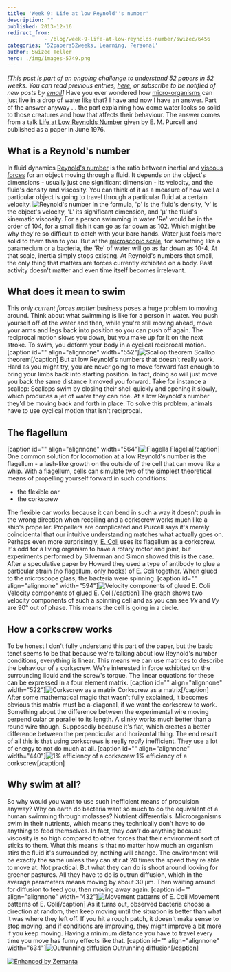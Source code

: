 ```yaml
---
title: 'Week 9: Life at low Reynold''s number'
description: ""
published: 2013-12-16
redirect_from: 
            - /blog/week-9-life-at-low-reynolds-number/swizec/6456
categories: '52papers52weeks, Learning, Personal'
author: Swizec Teller
hero: ./img/images-5749.png
---
```

_\[This post is part of an ongoing challenge to understand 52 papers in 52 weeks. You can read previous entries, [here](http://swizec.com/blog/category/52-papers-in-52-weeks), or subscribe to be notified of new posts by [email](http://swiz.ec/52papers-list)]_ Have you ever wondered how [micro-organisms](http://en.wikipedia.org/wiki/Microorganism "Microorganism") can just live in a drop of water like that? I have and now I have an answer. Part of the answer anyway ... the part explaining how come water looks so solid to those creatures and how that affects their behaviour. The answer comes from a talk [Life at Low Reynolds Number](http://jila.colorado.edu/perkinsgroup/Purcell_life_at_low_reynolds_number.pdf) given by E. M. Purcell and published as a paper in June 1976.

## What is a Reynold's number

In fluid dynamics [Reynold's number](http://en.wikipedia.org/wiki/Reynold%27s_number) is the ratio between inertial and [viscous forces](http://en.wikipedia.org/wiki/Viscosity "Viscosity") for an object moving through a fluid. It depends on the object's dimensions - usually just one significant dimension - its velocity, and the fluid's density and viscosity. You can think of it as a measure of how well a particular object is going to travel through a particular fluid at a certain velocity. ![Reynold's number](./img/images-5749.png) In the formula, 'ρ' is the fluid's density, 'v' is the object's velocity, 'L' its significant dimension, and 'μ' the fluid's kinematic viscosity. For a person swimming in water 'Re' would be in the order of 104, for a small fish it can go as far down as 102. Which might be why they're so difficult to catch with your bare hands. Water just feels more solid to them than to you. But at the [microscopic scale](http://en.wikipedia.org/wiki/Microscopic_scale "Microscopic scale"), for something like a paramecium or a bacteria, the 'Re' of water will go as far down as 10-4. At that scale, inertia simply stops existing. At Reynold's numbers that small, the only thing that matters are forces currently exhibited on a body. Past activity doesn't matter and even time itself becomes irrelevant.

## What does it mean to swim

This _only current forces matter_ business poses a huge problem to moving around. Think about what swimming is like for a person in water. You push yourself off of the water and then, while you're still moving ahead, move your arms and legs back into position so you can push off again. The reciprocal motion slows you down, but you make up for it on the next stroke. To swim, you deform your body in a cyclical reciprocal motion. \[caption id="" align="alignnone" width="552"]![Scallop theorem](./img/images-5750.png "Scallop theorem") Scallop theorem\[/caption] But at low Reynold's numbers that doesn't really work. Hard as you might try, you are never going to move forward fast enough to bring your limbs back into starting position. In fact, doing so will just move you back the same distance it moved you forward. Take for instance a scallop: Scallops swim by closing their shell quickly and opening it slowly, which produces a jet of water they can ride. At a low Reynold's number they'd be moving back and forth in place. To solve this problem, animals have to use cyclical motion that isn't reciprocal.

## The flagellum

\[caption id="" align="alignnone" width="564"]![Flagella](./img/images-5755.png "Flagella") Flagella\[/caption] One common solution for locomotion at a low Reynold's number is the flagellum - a lash-like growth on the outside of the cell that can move like a whip. With a flagellum, cells can simulate two of the simplest theoretical means of propelling yourself forward in such conditions:

- the flexible oar
- the corkscrew

The flexible oar works because it can bend in such a way it doesn't push in the wrong direction when recoiling and a corkscrew works much like a ship's propeller. Propellers are complicated and Purcell says it's merely coincidental that our intuitive understanding matches what actually goes on. Perhaps even more surprisingly, [E. Coli](http://en.wikipedia.org/wiki/Escherichia_coli "Escherichia coli") uses its flagellum as a corkscrew. It's odd for a living organism to have a rotary motor and joint, but experiments performed by Silverman and Simon showed this is the case. After a speculative paper by Howard they used a type of antibody to glue a particular strain (no flagellum, only hooks) of E. Coli together. When glued to the microscope glass, the bacteria were spinning. \[caption id="" align="alignnone" width="594"]![Velocity components of glued E. Coli](./img/images-5781.png "Velocity components of glued E. Coli") Velocity components of glued E. Coli\[/caption] The graph shows two velocity components of such a spinning cell and as you can see _Vx_ and _Vy_ are 90° out of phase. This means the cell is going in a circle.

## How a corkscrew works

To be honest I don't fully understand this part of the paper, but the basic tenet seems to be that because we're talking about low Reynold's number conditions, everything is linear. This means we can use matrices to describe the behaviour of a corkscrew. We're interested in force exhibited on the surrounding liquid and the screw's torque. The linear equations for these can be expressed in a four element matrix. \[caption id="" align="alignnone" width="522"]![Corkscrew as a matrix](./img/images-5782.png "Corkscrew as a matrix") Corkscrew as a matrix\[/caption] After some mathematical magic that wasn't fully explained, it becomes obvious this matrix must be a-diagonal, if we want the corkscrew to work. Something about the difference between the experimental wire moving perpendicular or parallel to its length. A slinky works much better than a round wire though. Supposedly because it's flat, which creates a better difference between the perpendicular and horizontal thing. The end result of all this is that using corkscrews is really _really_ inefficient. They use a lot of energy to not do much at all. \[caption id="" align="alignnone" width="440"]![1% efficiency of a corkscrew](./img/images-5783.png "1% efficiency of a corkscrew") 1% efficiency of a corkscrew\[/caption]

## Why swim at all?

So why would you want to use such inefficient means of propulsion anyway? Why on earth do bacteria want so much to do the equivalent of a human swimming through molasses? Nutrient differentials. Microorganisms swim in their nutrients, which means they technically don't have to do anything to feed themselves. In fact, they _can't_ do anything because viscosity is so high compared to other forces that their environment sort of sticks to them. What this means is that no matter how much an organism stirs the fluid it's surrounded by, nothing will change. The environment will be exactly the same unless they can stir at 20 times the speed they're able to move at. Not practical. But what they can do is shoot around looking for greener pastures. All they have to do is outrun diffusion, which in the average parameters means moving by about 30 μm. Then waiting around for diffusion to feed you, then moving away again. \[caption id="" align="alignnone" width="432"]![Movement patterns of E. Coli](./img/images-5786.png "Movement patterns of E. Coli") Movement patterns of E. Coli\[/caption] As it turns out, observed bacteria choose a direction at random, then keep moving until the situation is better than what it was where they left off. If you hit a rough patch, it doesn't make sense to stop moving, and if conditions are improving, they might improve a bit more if you keep moving. Having a minimum distance you have to travel every time you move has funny effects like that. \[caption id="" align="alignnone" width="634"]![Outrunning diffusion](./img/images-5787.png "Outrunning diffusion") Outrunning diffusion\[/caption]

[![Enhanced by Zemanta](http://img.zemanta.com/zemified_e.png?x-id=d304cead-e01d-477e-be17-965830b4e680)](http://www.zemanta.com/?px "Enhanced by Zemanta")